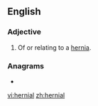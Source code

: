 ==English==

===Adjective===
{{en-adj|-}}

# Of or relating to a [[hernia]].

===Anagrams===
* {{l|en|inhaler}}

[[vi:hernial]]
[[zh:hernial]]
